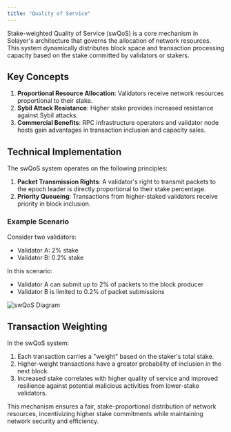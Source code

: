 ```yaml
---
title: "Quality of Service"
---
```


Stake-weighted Quality of Service (swQoS) is a core mechanism in Solayer's architecture that governs the allocation of network resources. This system dynamically distributes block space and transaction processing capacity based on the stake committed by validators or stakers.

## Key Concepts

1. **Proportional Resource Allocation**: Validators receive network resources proportional to their stake.
2. **Sybil Attack Resistance**: Higher stake provides increased resistance against Sybil attacks.
3. **Commercial Benefits**: RPC infrastructure operators and validator node hosts gain advantages in transaction inclusion and capacity sales.

## Technical Implementation

The swQoS system operates on the following principles:

1. **Packet Transmission Rights**: A validator's right to transmit packets to the epoch leader is directly proportional to their stake percentage.
2. **Priority Queueing**: Transactions from higher-staked validators receive priority in block inclusion.

### Example Scenario

Consider two validators:
- Validator A: 2% stake
- Validator B: 0.2% stake

In this scenario:
- Validator A can submit up to 2% of packets to the block producer
- Validator B is limited to 0.2% of packet submissions

<Frame>
<img src="https://2113331469-files.gitbook.io/~/files/v0/b/gitbook-x-prod.appspot.com/o/spaces%2FzYM0pEemeu6F3UKGPAZE%2Fuploads%2FxRADjBj4yovu5Avwkmyt%2Fimage.png?alt=media&token=423ad627-3172-4142-93a6-f415ae2a2bd6" alt="swQoS Diagram" />
</Frame>

## Transaction Weighting

In the swQoS system:
1. Each transaction carries a "weight" based on the staker's total stake.
2. Higher-weight transactions have a greater probability of inclusion in the next block.
3. Increased stake correlates with higher quality of service and improved resilience against potential malicious activities from lower-stake validators.

This mechanism ensures a fair, stake-proportional distribution of network resources, incentivizing higher stake commitments while maintaining network security and efficiency.